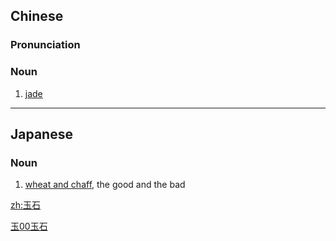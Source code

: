 ==Chinese==
{{zh-forms}}

===Pronunciation===
{{zh-pron
|m=yùshí
|cat=n
}}

===Noun===
{{zh-noun}}

# [[jade]]

[[Category:zh:Geology|玉00玉石]]

----

==Japanese==
{{ja-kanjitab|ぎょく|せき|yomi=on}}

===Noun===
{{ja-noun|ぎょくせき}}

# [[wheat and chaff]], the good and the bad

[[zh:玉石]]